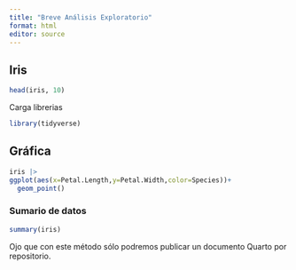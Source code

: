 ```yaml
---
title: "Breve Análisis Exploratorio"
format: html
editor: source
---
```


## Iris

```r
head(iris, 10)
```

Carga librerias

```r
library(tidyverse)
```


## Gráfica

```r


iris |> 
ggplot(aes(x=Petal.Length,y=Petal.Width,color=Species))+
  geom_point()
```

### Sumario de datos

```r
summary(iris)
```

Ojo que con este método sólo podremos publicar un documento Quarto por repositorio.


